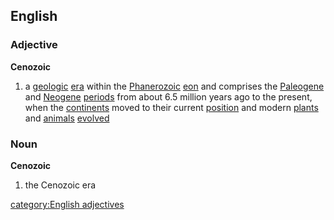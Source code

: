 ==English==
===Adjective===
{{wikipedia}}
'''Cenozoic'''
#{{geology}} a [[geologic]] [[era]] within the [[Phanerozoic]] [[eon]] and comprises the [[Paleogene]] and [[Neogene]] [[period]]s from about 6.5 million years ago to the present, when the [[continent]]s moved to their current [[position]] and modern [[plant]]s and [[animal]]s [[evolve]]d
===Noun===
'''Cenozoic'''
#{{geology}} the Cenozoic era
[[category:English adjectives]]